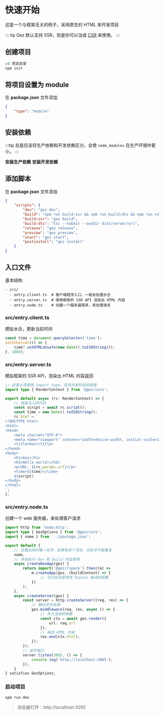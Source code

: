 
# 快速开始
这是一个与框架无关的例子，采用原生的 HTML 来开发项目

::: tip
Gez 默认支持 SSR，但是你可以当成 [CSR](./csr.mdx) 来使用。
:::
## 创建项目
```bash
cd 项目目录
npm init
```
## 将项目设置为 module
在 **package.json** 文件添加
```json
{
    "type": "module"
}
```

## 安装依赖
:::tip
总是应该将生产依赖和开发依赖区分，会使 `node_modules` 在生产环境中更小。
:::

**安装生产依赖**
<PackageManagerTabs command="install @gez/core" />
**安装开发依赖**
<PackageManagerTabs command="install @gez/rspack -D" />
## 添加脚本
在 **package.json** 文件添加
```json
{
    "scripts": {
        "dev": "gez dev",
        "build": "npm run build:ssr && npm run build:dts && npm run release",
        "build:ssr": "gez build",
        "build:dts": "tsc --noEmit --outDir dist/server/src",
        "release": "gez release",
        "preview": "gez preview",
        "start": "gez start",
        "postinstall": "gez install"
    }
}
```
## 入口文件
基本结构
```
- src/
  - entry.client.ts  # 客户端程序入口，一般会处理水合
  - entry.server.ts  # 使用框架的 SSR API 渲染出 HTML 内容
  - entry.node.ts    # 创建一个服务器程序，来处理请求
```
### src/entry.client.ts
模拟水合，更新当前时间
```ts
const time = document.querySelector('time');
setInterval(() => {
    time?.setHTMLUnsafe(new Date().toISOString());
}, 1000);

```
### src/entry.server.ts
模拟框架的 SSR API，渲染出 HTML 内容返回
```ts
// 这里必须使用 import type，否则开发阶段会报错
import type { RenderContext } from '@gez/core';

export default async (rc: RenderContext) => {
    // 获取注入的代码
    const script = await rc.script();
    const time = new Date().toISOString();
    rc.html = `
<!DOCTYPE html>
<html>
<head>
    <meta charset="UTF-8">
    <meta name="viewport" content="width=device-width, initial-scale=1.0">
    <title>Gez</title>
</head>
<body>
    <h1>Gez</h1>
    <h2>Hello world!</h2>
    <p>URL: ${rc.params.url}</p>
    <time>${time}</time>
    ${script}
</body>
</html>
`;
};

```

### src/entry.node.ts
创建一个 web 服务器，来处理客户请求
```ts
import http from 'node:http';
import type { GezOptions } from '@gez/core';
import { name } from '../package.json';

export default {
    // 设置应用的唯一名字，如果有多个项目，则名字不能重复
    name,
    // 本地执行 dev 和 build 时会使用
    async createDevApp(gez) {
        return import('@gez/rspack').then((m) =>
            m.createApp(gez, (buildContext) => {
                // 可以在这里修改 Rspack 编译的配置
            })
        );
    },
    async createServer(gez) {
        const server = http.createServer((req, res) => {
            // 静态文件处理
            gez.middleware(req, res, async () => {
                // 传入渲染的参数
                const ctx = await gez.render({
                    url: req.url
                });
                // 响应 HTML 内容
                res.end(ctx.html);
            });
        });
        // 监听端口
        server.listen(3005, () => {
            console.log('http://localhost:3005');
        });
    }
} satisfies GezOptions;

```
### 启动项目
```bash
npm run dev
```
> 浏览器打开：http://localhost:3005